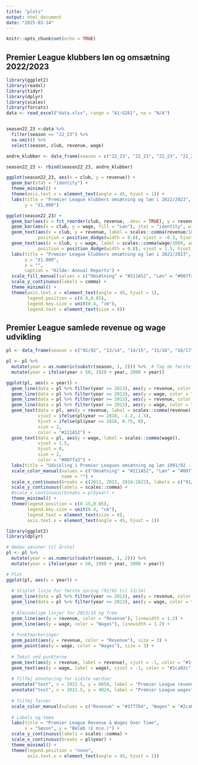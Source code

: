 ```yaml
---
title: "plots"
output: html_document
date: "2025-03-14"
---
```


```r
knitr::opts_chunk$set(echo = TRUE)
```

## Premier League klubbers løn og omsætning 2022/2023
```r
library(ggplot2)
library(readxl)
library(tidyr)
library(dplyr)
library(scales)
library(forcats)
data <- read_excel("data.xlsx", range = "A1:G261", na = "N/A")


season22_23 <-data %>%
  filter(season == "22_23") %>%
  na.omit() %>%
  select(season, club, revenue, wage)

andre_klubber <- data_frame(season = c("22_23", "22_23", "22_23", "22_23", "22_23"), club = c("Brighton", "Brentford", "Bournemouth", "Nottingham Forest", "Leeds"), revenue = c(203574, 166508, 140983, 154758, 189684), wage = c(109446, 86152, 87832, 129718, 129398))

season22_23 <- rbind(season22_23, andre_klubber)

ggplot(season22_23, aes(x = club, y = revenue)) + 
  geom_bar(stat = "identity") + 
  theme_minimal() +
  theme(axis.text.x = element_text(angle = 45, hjust = 1)) +
  labs(title = "Premier League klubbers omsætning og løn i 2022/2023",
       y = "£1.000")

ggplot(season22_23) +
  geom_bar(aes(x = fct_reorder(club, revenue, .desc = TRUE), y = revenue, fill = "Omsætning"), stat = "identity", width = 0.3) +
  geom_bar(aes(x = club, y = wage, fill = "Løn"), stat = "identity", width = 0.3) +
  geom_text(aes(x = club, y = revenue, label = scales::comma(revenue/1000, accuracy = 1), group = "revenue"), 
            position = position_dodge(width = 0.8), vjust = -0.5, hjust = -0.1, size = 2) +  # Værdi for Revenue
  geom_text(aes(x = club, y = wage, label = scales::comma(wage/1000, accuracy = 1), group = "wage"),
            position = position_dodge(width = 0.8), vjust = 1.5, hjust = -0.5, size = 2) +
  labs(title = "Premier League klubbers omsætning og løn i 2022/2023",
       y = "£1.000", 
       x = "",
       caption = "Kilde: Annual Reports") +
  scale_fill_manual(values = c("Omsætning" = "#211A52", "Løn" = "#007fa3"), name = "") +
  scale_y_continuous(labels = comma) +
  theme_minimal() + 
  theme(axis.text.x = element_text(angle = 45, hjust = 1),
        legend.position = c(0.9,0.85),
        legend.key.size = unit(0.4, "cm"),
        legend.text = element_text(size = 8))

```

## Premier League samlede revenue og wage udvikling
```r
pl <- data_frame(season = c("91/92", "13/14", "14/15", "15/16", "16/17", "17/18", "18/19", "19/20", "20/21", "21/22", "22/23"), revenue = c(170, 3259, 3350, 3639, 4556, 4819, 5150, 4493, 4869, 5455, 6058), wage = c(75, 1903, 2031, 2277, 2487, 2849, 3154, 3282, 3455, 3647, 4024))

pl <- pl %>%
  mutate(year = as.numeric(substr(season, 1, 2))) %>%  # Tag de første to cifre
  mutate(year = ifelse(year > 50, 1920 + year, 2000 + year))

ggplot(pl, aes(x = year)) +
  geom_line(data = pl %>% filter(year <= 2013), aes(y = revenue, color = "Omsætning"), linetype = "dashed", linewidth = 1) +
  geom_line(data = pl %>% filter(year <= 2013), aes(y = wage, color = "Løn"), linetype = "dashed", linewidth = 1) +
  geom_line(data = pl %>% filter(year >= 2013), aes(y = revenue, color = "Omsætning"), linewidth = 1) +
  geom_line(data = pl %>% filter(year >= 2013), aes(y = wage, color = "Løn"), linewidth = 1) +
  geom_text(data = pl, aes(y = revenue, label = scales::comma(revenue)), 
            vjust = ifelse(pl$year <= 2018, -1.2, 1.5),
            hjust = ifelse(pl$year <= 2018, 0.75, 0),
            size = 2,
            color = "#211A52") +
  geom_text(data = pl, aes(y = wage, label = scales::comma(wage)), 
            vjust = 1.5,
            hjust = 0,
            size = 2,
            color = "#007fa3") +
  labs(title = "Udvikling i Premier Leagues omsætning og løn 1991/92 - 2022/23", x = "", y = "£m", caption = "Kilde: Deloitte analysis") +
  scale_color_manual(values = c("Omsætning" = "#211A52", "Løn" = "#007fa3"),  
                     name = "") +
  scale_x_continuous(breaks = c(2011, 2013, 2014:2022), labels = c("91/92", "13/14", "14/15", "15/16", "16/17", "17/18", "18/19", "19/20", "20/21", "21/22", "22/23")) +
  scale_y_continuous(labels = scales::comma) +
  #scale_x_continuous(breaks = pl$year) +
  theme_minimal() +
  theme(legend.position = c(0.15,0.85),
        legend.key.size = unit(0.4, "cm"),
        legend.text = element_text(size = 8), 
        axis.text.x = element_text(angle = 45, hjust = 1))
```

```r
library(ggplot2)
library(dplyr)

# Omdan sæsoner til årstal
pl <- pl %>%
  mutate(year = as.numeric(substr(season, 1, 2))) %>%
  mutate(year = ifelse(year > 50, 1900 + year, 2000 + year))

# Plot
ggplot(pl, aes(x = year)) +
  
  # Stiplet linje for første spring (91/92 til 13/14)
  geom_line(data = pl %>% filter(year <= 2013), aes(y = revenue, color = "Revenue"), linetype = "dashed", linewidth = 1) +
  geom_line(data = pl %>% filter(year <= 2013), aes(y = wage, color = "Wages"), linetype = "dashed", linewidth = 1) +
  
  # Almindelige linjer for 2013/14 og frem
  geom_line(aes(y = revenue, color = "Revenue"), linewidth = 1.2) +
  geom_line(aes(y = wage, color = "Wages"), linewidth = 1.2) +
  
  # Punktmarkeringer
  geom_point(aes(y = revenue, color = "Revenue"), size = 3) +
  geom_point(aes(y = wage, color = "Wages"), size = 3) +
  
  # Tekst ved punkterne
  geom_text(aes(y = revenue, label = revenue), vjust = -1, color = "#1f77b4", fontface = "bold", size = 4) +
  geom_text(aes(y = wage, label = wage), vjust = -1, color = "#2ca02c", fontface = "bold", size = 4) +
  
  # Tilføj annotering for sidste værdier
  annotate("text", x = 2022.5, y = 6058, label = "Premier League revenue", color = "#1f77b4", fontface = "bold", hjust = -0.1) +
  annotate("text", x = 2022.5, y = 4024, label = "Premier League wages", color = "#2ca02c", fontface = "bold", hjust = -0.1) +
  
  # Tilføj farver
  scale_color_manual(values = c("Revenue" = "#1f77b4", "Wages" = "#2ca02c"), name = "Kategori") +
  
  # Labels og tema
  labs(title = "Premier League Revenue & Wages Over Time",
       x = "Sæson", y = "Beløb (£ mio.)") +
  scale_y_continuous(labels = scales::comma) +
  scale_x_continuous(breaks = pl$year) +
  theme_minimal() +
  theme(legend.position = "none", 
        axis.text.x = element_text(angle = 45, hjust = 1))

```

